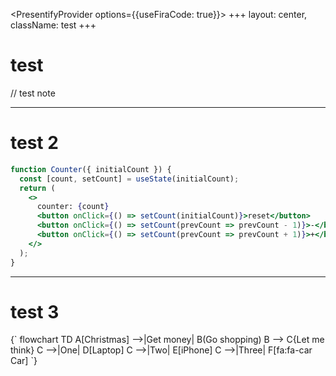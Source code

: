 
<PresentifyProvider options={{useFiraCode: true}}>
+++
layout: center,
className: test
+++
# test

// test note

---

# test 2

```jsx showLineNumbers highlightLines="1,2,5-6"
function Counter({ initialCount }) {
  const [count, setCount] = useState(initialCount);
  return (
    <>
      counter: {count}
      <button onClick={() => setCount(initialCount)}>reset</button>
      <button onClick={() => setCount(prevCount => prevCount - 1)}>-</button>
      <button onClick={() => setCount(prevCount => prevCount + 1)}>+</button>
    </>
  );
}
```

---

# test 3

<Mermaid>
{`
flowchart TD
    A[Christmas] -->|Get money| B(Go shopping)
    B --> C{Let me think}
    C -->|One| D[Laptop]
    C -->|Two| E[iPhone]
    C -->|Three| F[fa:fa-car Car]
`}
</Mermaid>
</PresentifyProvider>
